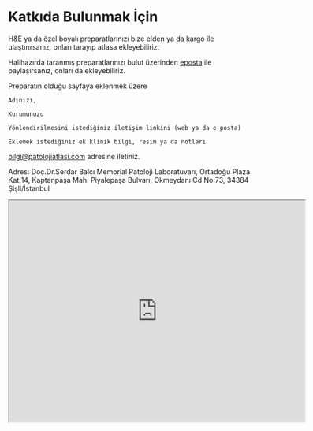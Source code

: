 # Katkıda Bulunmak İçin

H&E ya da özel boyalı preparatlarınızı bize elden ya da kargo ile ulaştırırsanız, onları tarayıp atlasa ekleyebiliriz.

Halihazırda taranmış preparatlarınızı bulut üzerinden [eposta](mailto:bilgi@patolojiatlasi.com) ile paylaşırsanız, onları da ekleyebiliriz.

Preparatın olduğu sayfaya eklenmek üzere

    Adınızı,

    Kurumunuzu

    Yönlendirilmesini istediğiniz iletişim linkini (web ya da e-posta)

    Eklemek istediğiniz ek klinik bilgi, resim ya da notları

[bilgi\@patolojiatlasi.com](mailto:bilgi@patolojiatlasi.com) adresine iletiniz.

Adres: Doç.Dr.Serdar Balcı Memorial Patoloji Laboratuvarı, Ortadoğu Plaza Kat:14, Kaptanpaşa Mah.
Piyalepaşa Bulvarı, Okmeydanı Cd No:73, 34384 Şişli/İstanbul

<iframe src="https://www.google.com/maps/embed?pb=!1m14!1m8!1m3!1d12033.28963318435!2d28.9735333!3d41.0619447!3m2!1i1024!2i768!4f13.1!3m3!1m2!1s0x0%3A0x5b15447cefe51a4e!2sMemorial%20Patoloji%20Laboratuvar%C4%B1!5e0!3m2!1sen!2str!4v1646745650518!5m2!1sen!2str" width="600" height="450">

</iframe>
